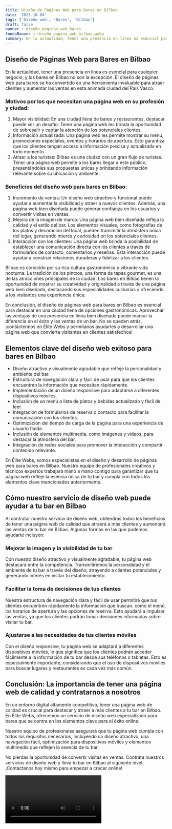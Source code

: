 ```yaml
---
title: Diseño de Páginas Web para Bares en Bilbao
date: '2023-10-04'
tags: ['Diseño web', 'Bares', 'Bilbao']
draft: false
banner : diseño_paginas_web_bares
fondoBanner : diseño_pagina_web_bilbao.webp
summary: En la actualidad, tener una presencia en línea es esencial para cualquier negocio, y los bares en Bilbao no son la excepción. El diseño de páginas web para bares se ha convertido en una herramienta invaluable para atraer clientes y aumentar las ventas en esta animada ciudad del País Vasco.
---
```


## Diseño de Páginas Web para Bares en Bilbao

En la actualidad, tener una presencia en línea es esencial para cualquier negocio, y los bares en Bilbao no son la excepción. El diseño de páginas web para bares se ha convertido en una herramienta invaluable para atraer clientes y aumentar las ventas en esta animada ciudad del País Vasco.

### Motivos por los que necesitan una página web en su profesión y ciudad:
1. Mayor visibilidad: En una ciudad llena de bares y restaurantes, destacar puede ser un desafío. Tener una página web les brinda la oportunidad de sobresalir y captar la atención de los potenciales clientes.
2. Información actualizada: Una página web les permite mostrar su menú, promociones especiales, eventos y horarios de apertura. Esto garantiza que los clientes tengan acceso a información precisa y actualizada en todo momento.
3. Atraer a los turistas: Bilbao es una ciudad con un gran flujo de turistas. Tener una página web permite a los bares llegar a este público, presentándoles sus propuestas únicas y brindando información relevante sobre su ubicación y ambiente.

### Beneficios del diseño web para bares en Bilbao:
1. Incremento de ventas: Un diseño web atractivo y funcional puede ayudar a aumentar la visibilidad y atraer a nuevos clientes. Además, una página web bien diseñada puede generar confianza en los usuarios y convertir visitas en ventas.
2. Mejora de la imagen de marca: Una página web bien diseñada refleja la calidad y el estilo del bar. Los elementos visuales, como fotografías de los platos y decoración del local, pueden transmitir la atmósfera única del lugar, generando interés y curiosidad en los potenciales clientes.
3. Interacción con los clientes: Una página web brinda la posibilidad de establecer una comunicación directa con los clientes a través de formularios de contacto, comentarios y reseñas. Esta interacción puede ayudar a construir relaciones duraderas y fidelizar a los clientes.

Bilbao es conocido por su rica cultura gastronómica y vibrante vida nocturna. La tradición de los pintxos, una forma de tapas gourmet, es una de las atracciones principales de la ciudad. Los bares en Bilbao tienen la oportunidad de mostrar su creatividad y originalidad a través de una página web bien diseñada, destacando sus especialidades culinarias y ofreciendo a los visitantes una experiencia única.

En conclusión, el diseño de páginas web para bares en Bilbao es esencial para destacar en una ciudad llena de opciones gastronómicas. Aprovechar las ventajas de una presencia en línea bien diseñada puede marcar la diferencia en el éxito y las ventas de un bar. No se queden atrás, ¡contáctennos en Élite Webs y permítanos ayudarles a desarrollar una página web que convierta visitantes en clientes satisfechos!

<GifSeo />

<Cta />

## Elementos clave del diseño web exitoso para bares en Bilbao

- Diseño atractivo y visualmente agradable que refleje la personalidad y ambiente del bar.
- Estructura de navegación clara y fácil de usar para que los clientes encuentren la información que necesitan rápidamente.
- Implementación de un diseño responsive para adaptarse a diferentes dispositivos móviles.
- Inclusión de un menú o lista de platos y bebidas actualizado y fácil de leer.
- Integración de formularios de reserva o contacto para facilitar la comunicación con los clientes.
- Optimización del tiempo de carga de la página para una experiencia de usuario fluida.
- Inclusión de elementos multimedia, como imágenes y videos, para destacar la atmósfera del bar.
- Integración de redes sociales para promover la interacción y compartir contenido relevante.

En Élite Webs, somos especialistas en el diseño y desarrollo de páginas web para bares en Bilbao. Nuestro equipo de profesionales creativos y técnicos expertos trabajará mano a mano contigo para garantizar que tu página web refleje la esencia única de tu bar y cumpla con todos los elementos clave mencionados anteriormente.

## Cómo nuestro servicio de diseño web puede ayudar a tu bar en Bilbao

Al contratar nuestro servicio de diseño web, obtendrás todos los beneficios de tener una página web de calidad que atraerá a más clientes y aumentará las ventas de tu bar en Bilbao. Algunas formas en las que podemos ayudarte incluyen:

### Mejorar la imagen y la visibilidad de tu bar

Con nuestro diseño atractivo y visualmente agradable, tu página web destacará entre la competencia. Transmitiremos la personalidad y el ambiente de tu bar a través del diseño, atrayendo a clientes potenciales y generando interés en visitar tu establecimiento.

### Facilitar la toma de decisiones de tus clientes

Nuestra estructura de navegación clara y fácil de usar permitirá que tus clientes encuentren rápidamente la información que buscan, como el menú, los horarios de apertura y las opciones de reserva. Esto ayudará a impulsar las ventas, ya que los clientes podrán tomar decisiones informadas sobre visitar tu bar.

### Ajustarse a las necesidades de tus clientes móviles

Con el diseño responsive, tu página web se adaptará a diferentes dispositivos móviles, lo que significa que los clientes podrán acceder fácilmente a la información de tu bar desde sus teléfonos o tabletas. Esto es especialmente importante, considerando que el uso de dispositivos móviles para buscar lugares y restaurantes es cada vez más común.

## Conclusión: La importancia de tener una página web de calidad y contratarnos a nosotros

En un entorno digital altamente competitivo, tener una página web de calidad es crucial para destacar y atraer a más clientes a tu bar en Bilbao. En Élite Webs, ofrecemos un servicio de diseño web especializado para bares que se centra en los elementos clave para el éxito online.

Nuestro equipo de profesionales asegurará que tu página web cumpla con todos los requisitos necesarios, incluyendo un diseño atractivo, una navegación fácil, optimización para dispositivos móviles y elementos multimedia que reflejen la esencia de tu bar.

No pierdas la oportunidad de convertir visitas en ventas. Contrata nuestros servicios de diseño web y lleva tu bar en Bilbao al siguiente nivel. ¡Contáctanos hoy mismo para empezar a crecer online!

<Video />

<CtaBot job='Bares' city='Bilbao'/>

<Gmaps query='Bilbao+españa+maps' />